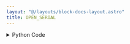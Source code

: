 ```yaml
---
layout: "@/layouts/block-docs-layout.astro"
title: OPEN_SERIAL
---
```



<PythonDocsDisplay docstring={docstring} />
<AppDisplay app={app} client:visible />

<details>
<summary>Python Code</summary>
```python
import json
import serial
from flojoy import SerialDevice, flojoy, TextBlob
from flojoy.connection_manager import DeviceConnectionManager


@flojoy(deps={"pyserial": "3.5"})
def OPEN_SERIAL(device: SerialDevice, baudrate: int = 9600) -> TextBlob:
    """The OPEN_SERIAL node opens a serial connection through your computer's USB or RS-232 port.

    Parameters
    ----------
    device: Serial
        The connected serial device.

    Returns
    -------
    TextBlob
    """

    ser = serial.Serial(
        port=device.get_port(),
        baudrate=baudrate,
        bytesize=serial.EIGHTBITS,
        parity=serial.PARITY_NONE,
        stopbits=serial.STOPBITS_ONE,
        timeout=1,
    )

    DeviceConnectionManager.register_connection(device, ser)

    return TextBlob(text_blob=json.dumps(ser.get_settings()))

```
[Find this Flojoy Block on GitHub](https://github.com/flojoy-ai/blocks/blob/main/blocks/IO/PROTOCOLS/SERIAL/OPEN_SERIAL/OPEN_SERIAL.py)
</details>


## Example
